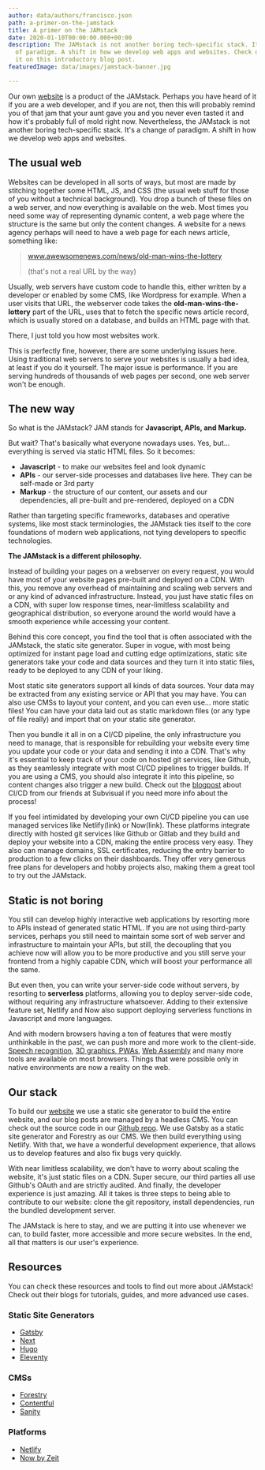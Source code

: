 ```yaml
---
author: data/authors/francisco.json
path: a-primer-on-the-jamstack
title: A primer on the JAMstack
date: 2020-01-10T00:00:00.000+00:00
description: The JAMstack is not another boring tech-specific stack. It's a change
  of paradigm. A shift in how we develop web apps and websites. Check out more about
  it on this introductory blog post.
featuredImage: data/images/jamstack-banner.jpg

---
```

Our own [website](https://auroradigital.co/) is a product of the JAMstack. Perhaps you have heard of it if you are a web developer, and if you are not, then this will probably remind you of that jam that your aunt gave you and you never even tasted it and how it's probably full of mold right now. Nevertheless, the JAMstack is not another boring tech-specific stack. It's a change of paradigm. A shift in how we develop web apps and websites.

## The usual web

Websites can be developed in all sorts of ways, but most are made by stitching together some HTML, JS, and CSS (the usual web stuff for those of you without a technical background). You drop a bunch of these files on a web server, and now everything is available on the web. Most times you need some way of representing dynamic content, a web page where the structure is the same but only the content changes. A website for a news agency perhaps will need to have a web page for each news article, something like:

> www.awewsomenews.com/news/old-man-wins-the-lottery
>
> (that's not a real URL by the way)

Usually, web servers have custom code to handle this, either written by a developer or enabled by some CMS, like Wordpress for example. When a user visits that URL, the webserver code takes the **old-man-wins-the-lottery** part of the URL, uses that to fetch the specific news article record, which is usually stored on a database, and builds an HTML page with that.

There, I just told you how most websites work.

This is perfectly fine, however, there are some underlying issues here. Using traditional web servers to serve your websites is usually a bad idea, at least if you do it yourself. The major issue is performance. If you are serving hundreds of thousands of web pages per second, one web server won't be enough.

## The new way

So what is the JAMstack? JAM stands for **Javascript, APIs, and Markup.**

But wait? That's basically what everyone nowadays uses. Yes, but... everything is served via static HTML files. So it becomes:

* **Javascript** - to make our websites feel and look dynamic
* **APIs** - our server-side processes and databases live here. They can be self-made or 3rd party
* **Markup** - the structure of our content, our assets and our dependencies, all pre-built and pre-rendered, deployed on a CDN

Rather than targeting specific frameworks, databases and operative systems, like most stack terminologies, the JAMstack ties itself to the core foundations of modern web applications, not tying developers to specific technologies.

**The JAMstack is a different philosophy.**

Instead of building your pages on a webserver on every request, you would have most of your website pages pre-built and deployed on a CDN. With this, you remove any overhead of maintaining and scaling web servers and or any kind of advanced infrastructure. Instead, you just have static files on a CDN, with super low response times, near-limitless scalability and geographical distribution, so everyone around the world would have a smooth experience while accessing your content.

Behind this core concept, you find the tool that is often associated with the JAMstack, the static site generator. Super in vogue, with most being optimized for instant page load and cutting edge optimizations, static site generators take your code and data sources and they turn it into static files, ready to be deployed to any CDN of your liking.

Most static site generators support all kinds of data sources. Your data may be extracted from any existing service or API that you may have. You can also use CMSs to layout your content, and you can even use... more static files! You can have your data laid out as static markdown files (or any type of file really) and import that on your static site generator.

Then you bundle it all in on a CI/CD pipeline, the only infrastructure you need to manage, that is responsible for rebuilding your website every time you update your code or your data and sending it into a CDN. That's why it's essential to keep track of your code on hosted git services, like Github, as they seamlessly integrate with most CI/CD pipelines to trigger builds. If you are using a CMS, you should also integrate it into this pipeline, so content changes also trigger a new build. Check out the [blogpost](https://medium.com/subvisual/its-not-continuous-delivery-yet-27a9e838f5df) about CI/CD from our friends at Subvisual if you need more info about the process!

If you feel intimidated by developing your own CI/CD pipeline you can use managed services like Netlify(link) or Now(link). These platforms integrate directly with hosted git services like Github or Gitlab and they build and deploy your website into a CDN, making the entire process very easy. They also can manage domains, SSL certificates, reducing the entry barrier to production to a few clicks on their dashboards. They offer very generous free plans for developers and hobby projects also, making them a great tool to try out the JAMstack.

## Static is not boring

You still can develop highly interactive web applications by resorting more to APIs instead of generated static HTML. If you are not using third-party services, perhaps you still need to maintain some sort of web server and infrastructure to maintain your APIs, but still, the decoupling that you achieve now will allow you to be more productive and you still serve your frontend from a highly capable CDN, which will boost your performance all the same.

But even then, you can write your server-side code without servers, by resorting to **serverless** platforms, allowing you to deploy server-side code, without requiring any infrastructure whatsoever. Adding to their extensive feature set, Netlify and Now also support deploying serverless functions in Javascript and more languages.

And with modern browsers having a ton of features that were mostly unthinkable in the past, we can push more and more work to the client-side. [Speech recognition](https://developer.mozilla.org/en-US/docs/Web/API/SpeechRecognition), [3D graphics](https://developer.mozilla.org/en-US/docs/Web/API/WebGL_API),[ PWAs](https://developer.mozilla.org/en-US/docs/Web/Progressive_web_apps), [Web Assembly](https://developer.mozilla.org/en-US/docs/WebAssembly) and many more tools are available on most browsers. Things that were possible only in native environments are now a reality on the web.

## Our stack

To build our [website](https://auroradigital.co/) we use a static site generator to build the entire website, and our blog posts are managed by a headless CMS. You can check out the source code in our [Github repo](https://github.com/aurora-digital/auroradigital.co). We use Gatsby as a static site generator and Forestry as our CMS. We then build everything using Netlify. With that, we have a wonderful development experience, that allows us to develop features and also fix bugs very quickly.

With near limitless scalability, we don't have to worry about scaling the website, it's just static files on a CDN. Super secure, our third parties all use Github's OAuth and are strictly audited. And finally, the developer experience is just amazing. All it takes is three steps to being able to contribute to our website: clone the git repository, install dependencies, run the bundled development server.

The JAMstack is here to stay, and we are putting it into use whenever we can, to build faster, more accessible and more secure websites. In the end, all that matters is our user's experience.

## Resources

You can check these resources and tools to find out more about JAMstack! Check out their blogs for tutorials, guides, and more advanced use cases.

### Static Site Generators

* [Gatsby](https://www.gatsbyjs.org/ "Gatsby")
* [Next](https://nextjs.org/ "Next")
* [Hugo](https://gohugo.io/ "Hugo")
* [Eleventy](https://www.11ty.dev/ "Eleventy")

### CMSs

* [Forestry](forestry.io "Forestry")
* [Contentful](https://www.contentful.com/ "Contentful")
* [Sanity](https://www.sanity.io/ "Sanity")

### Platforms

* [Netlify](https://www.netlify.com/ "Netlify")
* [Now by Zeit](https://zeit.co/ "Now by Zeit")